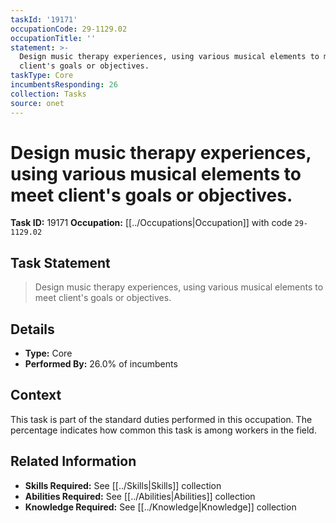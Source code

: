 ```yaml
---
taskId: '19171'
occupationCode: 29-1129.02
occupationTitle: ''
statement: >-
  Design music therapy experiences, using various musical elements to meet
  client's goals or objectives.
taskType: Core
incumbentsResponding: 26
collection: Tasks
source: onet
---
```

# Design music therapy experiences, using various musical elements to meet client's goals or objectives.

**Task ID:** 19171
**Occupation:** [[../Occupations|Occupation]] with code `29-1129.02`

## Task Statement

> Design music therapy experiences, using various musical elements to meet client's goals or objectives.

## Details

- **Type:** Core
- **Performed By:** 26.0% of incumbents

## Context

This task is part of the standard duties performed in this occupation. The percentage indicates how common this task is among workers in the field.

## Related Information

- **Skills Required:** See [[../Skills|Skills]] collection
- **Abilities Required:** See [[../Abilities|Abilities]] collection
- **Knowledge Required:** See [[../Knowledge|Knowledge]] collection
